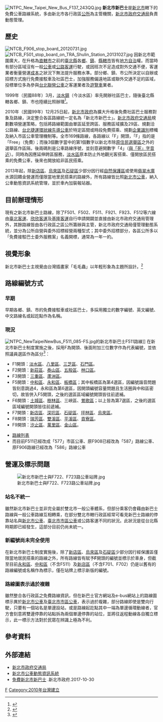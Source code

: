 {{noteTA
|T=zh-hant:新北市新巴士;zh-hans:新北市新巴士
|1=zh-hant:新巴士;zh-hans:新巴士
}}
[[File:NTPC_New_Taipei_New_Bus_F137_243QQ.jpg|thumb]]
'''新北市新巴士'''是[[新北市|新北市]]轄下的免費公車路線系統，多由新北市各行政區[[公所_(中華民國)|公所]]為主管機關，[[新北市政府交通局|新北市政府交通局]]負責動態管理。

==歷史==
[[File:NTCB_F906_stop_board_20120731.jpg|thumb]]
[[File:NTCB_F501_stop_board_on_TRA_Shulin_Station_20131027.jpg|thumb]]
因新北市範圍廣大，在升格為[[直轄市|直轄市]]之前的[[臺北縣|臺北縣]]各[[鄉_(中華民國)|鄉]]、[[鎮_(中華民國)|鎮]]、[[縣轄市|縣轄市]]皆有[[地方自治|地方自治]]權。而當時有部分區域沒有一般[[公共汽車|公車]]或[[公路客運|公路客運]]行駛，或因班次不足造成對外交通不便，客運業者衡量營運[[成本|成本]]之狀況下無法提升服務水準。部分鄉、鎮、市公所決定以自辦或招標方式施行免費接駁車及社區巴士，加強服務偏遠地區或聯外交通不足的區域，投標單位多為參與[[台北聯營公車|台北聯營公車]]之客運業者及[[遊覽車|遊覽車]]業者。

1999年（民國88年）3月，[[淡水區|淡水鎮]]（今淡水區）率先開辦社區巴士，隨後臺北縣轄各鄉、鎮、市也陸續比照辦理<ref>{{Cite web  |url=http://www.tamsui.ntpc.gov.tw/_file/1303/SG/39088/D.html  |title=新北市淡水區公所- 民國時期  |deadurl=yes  |archiveurl=https://web.archive.org/web/20150119085049/http://www.tamsui.ntpc.gov.tw/_file/1303/SG/39088/D.html  |archivedate=2015-01-19  }}</ref>。

2010年（民國99年）12月25日起，[[新北市政府|新北市政府]]為擴大升格後免費社區巴士服務對象及路線，決定整合各區路線統一定名為「新北市新巴士」。[[新北市政府交通局|新北市政府交通局]]規劃數項營運策略，包括將路線範圍由單區延至跨區、服務區域擴及29區、規劃洽公路線、[[台北捷運環狀線先導公車|台北捷運環狀線先導公車]]於特定區間或時段免費搭乘、規劃[[企業識別|企業識別]]標幟及納入市區公車管理機制等。全市169條路線，各路線以「F」開頭，「F」指的是「Free」（免費）；而後3個數字當中的第1個數字以新北市除[[原住民|原住民]][[選舉區|選舉區]]之外的選舉區作區隔，後兩碼則是公車路線序號，並刻意避開數字「4」（[[四的禁忌|與「死」字音近]]）。同時為因應延伸跨區服務，[[淡水區|淡水區]]原本防止外地觀光客搭乘、僅開放區民搭乘的免費公車，後來也開放給非區民搭乘。

2013年起，除[[新店區|新店區]]、[[烏來區|烏來區]]及[[石碇區|石碇區]]少部分因行經[[自然保護區|自然保護區]]或使用[[翡翠水庫|翡翠水庫]]水源回饋金營運而僅限當地里民搭乘的路線外，所有路線皆比照[[新北市公車|新北市公車]]，納入公車動態資訊系統管理，並於車內加裝報站器。

==目前辦理情形==
現有之新北市新巴士路線，除了F501、F502、F511、F921、F923、F512等六線由[[臺北客運|臺北客運]]、[[欣欣客運|欣欣客運]]及[[基隆客運|基隆客運]]自行申請開闢並直接由新北市政府交通局管理外，其餘路線皆由各行政區之區公所籌辦與主管，新北市政府交通局僅管理動態系統，並分為公所自營與委外招標經營兩種型式；其中委外招標部分，各區公所多以「免費接駁巴士委外服務案」名義開標，通常為一年一約。

==視覺形象==
新北市新巴士主視覺由台灣插畫家「毛毛蟲」以年輕形象為主題所設計。<ref>{{cite news|url=http://news.want-daily.com/ENews/ContentT.aspx?nid=13077|publisher=中國時報|date=2012-06-27|accessdate=2015-08-26|author=曾百村|title=免費搭彩繪巴士 新北市舉辦「萬里金山」、「三芝石門」線通車典禮|deadurl=yes|archiveurl=https://web.archive.org/web/20151119212739/http://news.want-daily.com/ENews/ContentT.aspx?nid=13077|archivedate=2015-11-19}}</ref>

==路線編號方式==
===早期===
早期各鄉、鎮、市的免費接駁車或社區巴士，多採用獨立的數字編號、英文編號、中文路線名或起訖點作為名稱。

===現況===
[[File:NTPC_NewTaipeiNewBus_F511_085-FS.jpg|thumb]]的新北市新巴士F511路線]]
在新北市新巴士制度實施之後，採用F為開頭、後面附加三位數字作為代表編號，並依照議員選區作為區分<ref>{{Cite web  |url=http://www.ntp.gov.tw/content/list/list01-1.aspx  |title=新北市議會-選區介紹  |access-date=2014-01-07  |archive-date=2021-01-24  |archive-url=https://web.archive.org/web/20210124103146/https://www.ntp.gov.tw/content/list/list01-1.aspx  |dead-url=no  }}</ref>：
*F1開頭：[[淡水區|淡水區]]、[[八里區|八里區]]、[[三芝區|三芝區]]、[[石門區|石門區]]。
*F2開頭：[[新莊區|新莊區]]、[[泰山區_(新北市)|泰山區]]、[[五股區|五股區]]、[[林口區|林口區]]。
*F3開頭：[[三重區|三重區]]、[[蘆洲區|蘆洲區]]。
*F5開頭：[[中和區|中和區]]、[[永和區|永和區]]、[[板橋區_(新北市)|板橋區]]；其中板橋區為第4選區，因編號諧音問題皆刻意跳過4，永和區為第6選區，因開頭編號容量問題且生活圈與中和區密切，故皆併入F5開頭，之後的選區區域編號開頭皆往前遞補。
*F6開頭：[[土城區|土城區]]、[[樹林區|樹林區]]、三峽區、[[鶯歌區|鶯歌區]]；以上皆為第7選區，之後的選區區域編號開頭皆往前遞補。
*F7開頭：[[新店區|新店區]]、[[深坑區|深坑區]]、[[石碇區|石碇區]]、[[坪林區|坪林區]]、[[烏來區|烏來區]]。
*F8開頭：[[瑞芳區|瑞芳區]]、[[雙溪區|雙溪區]]、[[平溪區|平溪區]]、[[貢寮區|貢寮區]]。
*F9開頭：[[汐止區|汐止區]]、[[萬里區|萬里區]]、[[金山區_(新北市)|金山區]]。

*[[大台北地區公車路線列表#.E6.96.B0.E5.8C.97.E5.B8.82.E6.96.B0.E5.B7.B4.E5.A3.AB|路線列表]]
*而目前F511已經改成「577」市區公車、原F908已經改為「587」路線公車、原F906路線已經改為「586」路線公車

==營運及標示問題==
[[File:新北市新巴士與F722、F723路公車站牌.jpg|thumb]]
===站名不統一===
雖然新北市新巴士並非完全屬於雙北市一般公車體系，但部分乘客仍會藉由新巴士路線與一般公車路線互相轉乘，在部分雙北市轄行政區經常可看見新巴士路線的停靠站名與[[新北市公車|新北市公車]]、[[臺北市市區公車|臺北市市區公車]]或公路客運不同的狀況。此狀況是從台北縣時期即已經發生，這部分目前仍尚未統一。

===新編號尚未完全使用===
在新北市新巴士制度實施後，除了[[新店區|新店區]]、[[烏來區|烏來區]]及[[石碇區|石碇區]]少部分因行經保護區僅限當地居民搭乘的路線之外，所有路線皆有賦予'''F'''開頭的編號並標示於車身，但截至目前[[永和區|永和區]]、[[中和區|中和區]]（不含F511）及[[新店區|新店區]]（不含F701、F702）仍是以舊有的路線編號或名稱作為標示，僅在站牌上標示新版的編號。

===路線圖表示過於複雜===
雖然整合各行政區之免費路線資訊，但在新巴士官方網站及e-bus網站上的路線圖標示異於[[新北市公車|新北市公車]]及[[臺北市市區公車|臺北市市區公車]]，表示過於複雜，部分路線即使是雙向行駛，只要有一個站名是單邊設站，或是路線起訖點其中一端為單邊循環動線者，官方會刻意將雙邊停靠的站點拆為兩個單邊停靠的站位，並將往返程動線各自獨立標示，此一標示方法對於民眾在辨識上極為不利。

==參考資料==
<references />

==外部連結==
*[http://www.traffic.ntpc.gov.tw/ 新北市政府交通局] {{Wayback|url=http://www.traffic.ntpc.gov.tw/ |date=20190528160943 }}
*[http://e-bus.ntpc.gov.tw/ 新北市公車動態資訊系統] {{Wayback|url=http://e-bus.ntpc.gov.tw/ |date=20210124065509 }}
*[https://www.ntpc.gov.tw/ch/home.jsp?id=854 免費新北市新巴士] {{Wayback|url=https://www.ntpc.gov.tw/ch/home.jsp?id=854 |date=20210124102812 }}.新北市政府.2017-10-30

{{新北市區公車路線}}
{{台灣市區公車列表}}
{{台北聯營公車}}

[[Category:台北聯營公車|F]]
[[Category:2010年台灣建立|Category:2010年台灣建立]]
